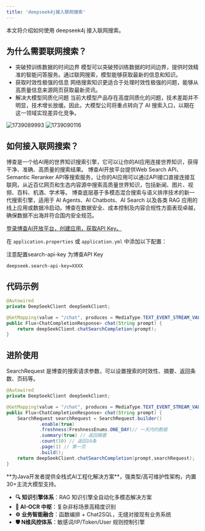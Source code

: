 ```yaml
---
title: 'deepseek4j接入联网搜索'
---
```


本文将介绍如何使用 deepseek4j 接入联网搜索。

## 为什么需要联网搜索？

- 突破预训练数据的时间边界
模型可以突破预训练数据的时间边界，提供时效精准的智能问答服务。通过联网搜索，模型能够获取最新的信息和知识。
- 获取时效性极强的信息
网络搜索知识更适合于处理时效性极强的问题，能够从高质量信息来源网页获取最新资讯。
- 解决大模型同质化问题
当前大模型产品存在高度同质化的问题，技术差距并不明显，技术增长放缓。因此，大模型公司将重点转向了 AI 搜索入口，以期在这一领域实现差异化竞争。

<CardGroup cols={2}>
  <Card title="不联网的情况" icon="square-1">
    <img src='https://minio.pigx.vip/oss/202502/1739089993.png' alt='1739089993'/>
  </Card>
  <Card title="联网的情况" icon="square-2">
    <img src='https://minio.pigx.vip/oss/202502/1739090116.png' alt='1739090116'/>
  </Card>
</CardGroup>

## 如何接入联网搜索？

博查是一个给AI用的世界知识搜索引擎，它可以让你的AI应用连接世界知识，获得干净、准确、高质量的搜索结果。
博查AI开放平台提供Web Search API、Semantic Reranker API等搜索服务，让你的AI应用可以通过API接口直接连接互联网，从近百亿网页和生态内容源中搜索高质量世界知识，包括新闻、图片、视频、百科、机酒、学术等。
博查底层基于多模态混合搜索与语义排序技术的新一代搜索引擎，适用于 AI Agents、AI Chatbots、AI Search 以及各类 RAG 应用的线上应用或数据冷启动。博查在数据安全、成本控制及内容合规性方面表现卓越，确保数据不出海并符合国内安全规范。

[登录博查AI开放平台，创建应用，获取API Key。](https://open.bochaai.com/api-keys)


在 `application.properties` 或 `application.yml` 中添加以下配置：

<Warning>注意配置search-api-key 为博查API Key</Warning>

```properties
deepseek.search-api-key=XXXX
```

## 代码示例

```java
@Autowired
private DeepSeekClient deepSeekClient;

@GetMapping(value = "/chat", produces = MediaType.TEXT_EVENT_STREAM_VALUE)
public Flux<ChatCompletionResponse> chat(String prompt) {
    return deepSeekClient.chatSearchCompletion(prompt);
}
```

## 进阶使用

SearchRequest 是博查的搜索请求参数，可以设置搜索的时效性、摘要、返回条数、页码等。

```java
@Autowired
private DeepSeekClient deepSeekClient;

@GetMapping(value = "/chat", produces = MediaType.TEXT_EVENT_STREAM_VALUE)
public Flux<ChatCompletionResponse> chat(String prompt) {
    SearchRequest searchRequest = SearchRequest.builder()
            .enable(true)
            .freshness(FreshnessEnums.ONE_DAY)// 一天内的数据
            .summary(true) // 返回摘要
            .count(10) // 返回10条
            .page(1) // 第一页
            .build();
    return deepSeekClient.chatSearchCompletion(prompt,searchRequest);
}
```

<Card title="PIG AI应用开发平台 | 适合中大型企业构建自主可控的AI中台" icon="link" href="https://ai.pig4cloud.com">
**为Java开发者提供全栈式AI工程化解决方案**，强类型/高可维护性架构，内置30+主流大模型支持。

- **🔍 知识引擎体系**：RAG 知识引擎全自动化多模态解决方案
- **📝 AI-OCR 中枢**：复杂非标场景高精度识别
- **⚙️ 业务智能融合**：函数编排 + Chat2SQL，无缝对接现有业务系统
- **🛡️ N维风控体系**：敏感词/IP/Token/User 规则控制引擎
</Card>